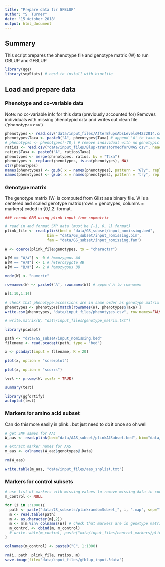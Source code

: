 ```yaml
---
title: "Prepare data for GFBLUP"
author: "S. Turner"
date: "15 October 2018"
output: html_document
---
```

## Summary
This script prepares the phenotype file and genotype matrix (W) to run GBLUP and GFBLUP

```r
library(qgg)
library(snpStats) # need to install with bioclite
```

## Load and prepare data

### Phenotype and co-variable data
Note: no co-variable info for this data (previously accounted for)
Removes individuals with missing phenotypid data and writes out clean file ('phenotypes.csv')
```r
phenotypes <- read.csv("data/input_files/AfterBlupsAbsLevels04222014.csv")
phenotypes$Taxa <- paste0("A", phenotypes$Taxa) # append 'A' to taxa names
# phenotypes <- phenotypes[-78,] # remove individual with no genotypic data
ratios <- read.csv("data/input_files/Blup-transformedforGWAS.csv", header=TRUE)
ratios$Taxa <- paste0("A", ratios$Taxa)
phenotypes <- merge(phenotypes, ratios, by = "Taxa")
phenotypes <- replace(phenotypes, is.na(phenotypes), NA)
str(phenotypes)
names(phenotypes) <- gsub( x = names(phenotypes), pattern = "Gly", replacement = "gly")
names(phenotypes) <- gsub( x = names(phenotypes), pattern = "try", replacement = "tyr")

```

### Genotype matrix
The genotype matrix (W) is computed from Glist as a binary file. W is a centered and scaled genotype matrix (rows = genotypes, columns = markers) coded in {0,1,2} format.

```r

### recode GRM using plink input from snpmatrix

# read in and format SNP data (must be {-1, 0, 1} format)
plink_file <- read.plink(bed = "data/GS_subset/input_nomissing.bed", 
                   bim = "data/GS_subset/input_nomissing.bim",
                   fam = "data/GS_subset/input_nomissing.fam")

W <- coerce(plink_file$genotypes, to = "character")

W[W == "A/A"] <- 0 # homozygous AA 
W[W == "A/B"] <- 1 # heterozygote AB
W[W == "B/B"] <- 2 # homozygous BB

mode(W) <- "numeric"

rownames(W) <- paste0("A", rownames(W)) # append A to rownames

W[1:10,1:10]

# check that phenotype accessions are in same order as genotype matrix
phenotypes <- phenotypes[match(rownames(W), phenotypes$Taxa),]
write.csv(phenotypes, "data/input_files/phenotypes.csv", row.names=FALSE)

# write.matrix(W, "data/input_files/genotype_matrix.txt")

```

```r
library(pcadapt)

path <- "data/GS_subset/input_nomissing.bed"
filename <- read.pcadapt(path, type = "bed")

x <- pcadapt(input = filename, K = 20)

plot(x, option = "screeplot")

plot(x, option = "scores")

test <- prcomp(W, scale = TRUE)

summary(test)

library(ggfortify)
autoplot(test)

```


### Markers for amino acid subset
Can do this more easily in plink.. but just need to do it once so oh well 
```r

# get SNP names for AAS
W_aas <- read.plink(bed="data/AAS_subset/plinkAASubset.bed", bim="data/AAS_subset/plinkAASubset.bim", fam="data/AAS_subset/plinkAASubset.fam", na.strings=c("-9"), sep=".")

# extract marker names for AAS
m_aas <- colnames(W_aas$genotypes@.Data)

rm(W_aas)

write.table(m_aas, "data/input_files/aas_snplist.txt")

```

### Markers for control subsets

```r
# use list of markers with missing values to remove missing data in control subsets
m_control <- NULL

for (i in 1:1000){
  path <- paste("data/CS_subsets/plinkrandomSubset_", i, ".map", sep="")
  m <- read.table(path)
  m <- as.character(m[,2])
  m <- m[m %in% colnames(W)] # check that markers are in genotype matrix
  m_control <- cbind(m, m_control)
  # write.table(m_control, paste("data/input_files/control_markers/plink_control_snplist_", i, ".txt", sep=""), col.names = FALSE, row.names = FALSE)
}

colnames(m_control) <- paste0("C", 1:1000)

```

```r
rm(i, path, plink_file, ratios, m)
save.image(file="data/input_files/gfblup_input.Rdata")
```
